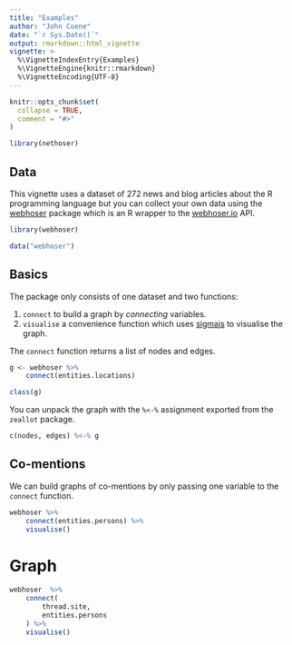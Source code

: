 ```yaml
---
title: "Examples"
author: "John Coene"
date: "`r Sys.Date()`"
output: rmarkdown::html_vignette
vignette: >
  %\VignetteIndexEntry{Examples}
  %\VignetteEngine{knitr::rmarkdown}
  %\VignetteEncoding{UTF-8}
---
```


```r
knitr::opts_chunk$set(
  collapse = TRUE,
  comment = "#>"
)

library(nethoser)
```

## Data

This vignette uses a dataset of 272 news and blog articles about the R programming language but you can collect your own data using the [webhoser](https://webhoser.john-coene.com/) package which is an R wrapper to the [webhoser.io](https://webhose.io/) API.

```r
library(webhoser)

data("webhoser")
```

## Basics

The package only consists of one dataset and two functions:

1. `connect` to build a graph by _connecting_ variables.
2. `visualise` a convenience function which uses [sigmajs](http://sigmajs.john-coene.com/) to visualise the graph.

The `connect` function returns a list of nodes and edges.

```r
g <- webhoser %>% 
    connect(entities.locations)

class(g)
```

You can unpack the graph with the `%<-%` assignment exported from the `zeallot` package.

```r
c(nodes, edges) %<-% g
```

## Co-mentions

We can build graphs of co-mentions by only passing one variable to the `connect` function.

```r
webhoser %>% 
    connect(entities.persons) %>% 
    visualise()
```

# Graph

```r
webhoser  %>% 
    connect(
        thread.site,
        entities.persons
    ) %>% 
    visualise()
```

